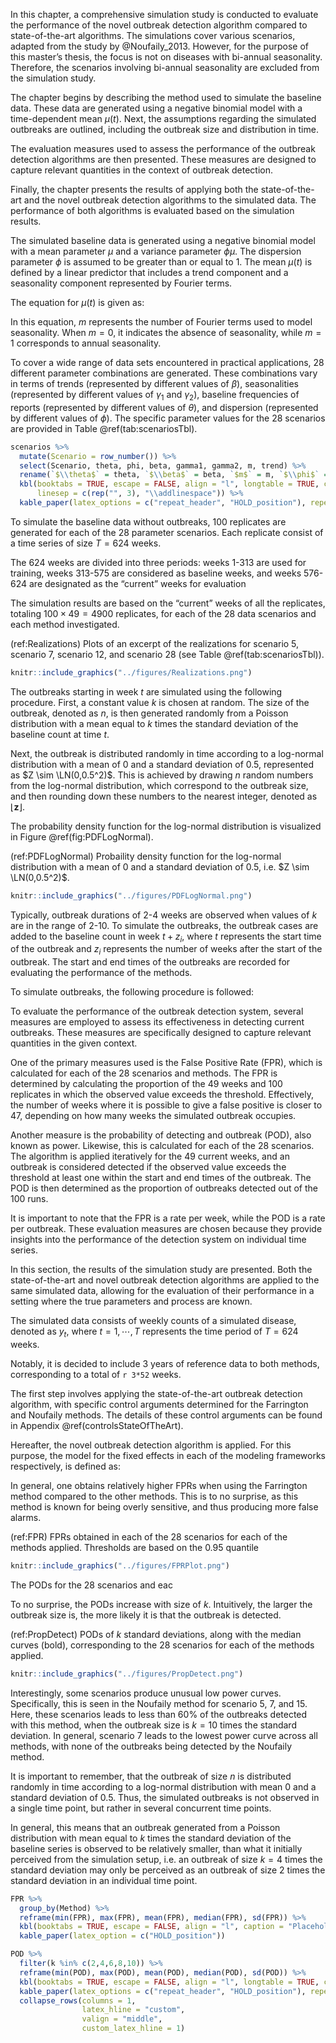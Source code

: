 \chapter{Simulation study}

In this chapter, a comprehensive simulation study is conducted to evaluate the performance of the novel outbreak detection algorithm compared to state-of-the-art algorithms. The simulations cover various scenarios, adapted from the study by @Noufaily_2013. However, for the purpose of this master's thesis, the focus is not on diseases with bi-annual seasonality. Therefore, the scenarios involving bi-annual seasonality are excluded from the simulation study.

The chapter begins by describing the method used to simulate the baseline data. These data are generated using a negative binomial model with a time-dependent mean $\mu(t)$. Next, the assumptions regarding the simulated outbreaks are outlined, including the outbreak size and distribution in time.

The evaluation measures used to assess the performance of the outbreak detection algorithms are then presented. These measures are designed to capture relevant quantities in the context of outbreak detection.

Finally, the chapter presents the results of applying both the state-of-the-art and the novel outbreak detection algorithms to the simulated data. The performance of both algorithms is evaluated based on the simulation results.

\section{The simulated baseline data}

The simulated baseline data is generated using a negative binomial model with a mean parameter $\mu$ and a variance parameter $\phi\mu$. The dispersion parameter $\phi$ is assumed to be greater than or equal to 1. The mean $\mu(t)$ is defined by a linear predictor that includes a trend component and a seasonality component represented by Fourier terms.

The equation for $\mu(t)$ is given as:

\begin{equation}
\mu(t)=\exp\left(\theta+\beta_t+\sum_{j=1}^m \left(\gamma_1 \cos\left(\frac{2\pi jt}{52}\right) + \gamma_2 \sin \left(\frac{2\pi jt}{52} \right)\right)\right)
\end{equation}

In this equation, $m$ represents the number of Fourier terms used to model seasonality. When $m=0$, it indicates the absence of seasonality, while $m=1$ corresponds to annual seasonality.

To cover a wide range of data sets encountered in practical applications, 28 different parameter combinations are generated. These combinations vary in terms of trends (represented by different values of $\beta$), seasonalities (represented by different values of $\gamma_1$ and $\gamma_2$), baseline frequencies of reports (represented by different values of $\theta$), and dispersion (represented by different values of $\phi$). The specific parameter values for the 28 scenarios are provided in Table \@ref(tab:scenariosTbl).

```r

scenarios %>%
  mutate(Scenario = row_number()) %>%
  select(Scenario, theta, phi, beta, gamma1, gamma2, m, trend) %>%
  rename(`$\\theta$` = theta, `$\\beta$` = beta, `$m$` = m, `$\\phi$` = phi, `$\\gamma_1$` = gamma1, `$\\gamma_2$` = gamma2, Trend = trend) %>%
  kbl(booktabs = TRUE, escape = FALSE, align = "l", longtable = TRUE, caption = "Parameters and criteria utilized to generate the 28 scenarios.",
      linesep = c(rep("", 3), "\\addlinespace")) %>%
  kable_paper(latex_options = c("repeat_header", "HOLD_position"), repeat_header_method = c("replace"))

```


To simulate the baseline data without outbreaks, 100 replicates are generated for each of the 28 parameter scenarios. Each replicate consist of a time series of size $T=624$ weeks. 

The 624 weeks are divided into three periods: weeks 1-313 are used for training, weeks 313-575 are considered as baseline weeks, and weeks 576-624 are designated as the "current" weeks for evaluation

The simulation results are based on the "current" weeks of all the replicates, totaling $100\times 49=4900$ replicates, for each of the 28 data scenarios and each method investigated.

(ref:Realizations) Plots of an excerpt of the realizations for scenario 5, scenario 7, scenario 12, and scenario 28 (see Table \@ref(tab:scenariosTbl)).

```r

knitr::include_graphics("../figures/Realizations.png")

```

\section{The simulated outbreaks}

The outbreaks starting in week $t$ are simulated using the following procedure. First, a constant value $k$ is chosen at random. The size of the outbreak, denoted as $n$, is then generated randomly from a Poisson distribution with a mean equal to $k$ times the standard deviation of the baseline count at time $t$.

Next, the outbreak is distributed randomly in time according to a log-normal distribution with a mean of 0 and a standard deviation of 0.5, represented as $Z \sim \LN(0,0.5^2)$. This is achieved by drawing $n$ random numbers from the log-normal distribution, which correspond to the outbreak size, and then rounding down these numbers to the nearest integer, denoted as $\lfloor \boldsymbol{z} \rfloor$.

The probability density function for the log-normal distribution is visualized in Figure \@ref(fig:PDFLogNormal).

(ref:PDFLogNormal) Probaility density function for the log-normal distribution with a mean of 0 and a standard deviation of 0.5, i.e. $Z \sim \LN(0,0.5^2)$.

```r

knitr::include_graphics("../figures/PDFLogNormal.png")

```

Typically, outbreak durations of 2-4 weeks are observed when values of $k$ are in the range of 2-10. To simulate the outbreaks, the outbreak cases are added to the baseline count in week $t+z_i$, where $t$ represents the start time of the outbreak and $z_i$ represents the number of weeks after the start of the outbreak. The start and end times of the outbreaks are recorded for evaluating the performance of the methods.

To simulate outbreaks, the following procedure is followed:

\begin{itemize} 
\item \textit{Outbreaks in baseline weeks.} For each data series, four outbreaks are generated. The start time of each outbreak is randomly selected from the baseline weeks (weeks 313-575). The value of $k$ is sampled randomly with replacement from the set $\{2, 3, 5, 10\}$. It should be noted that different outbreaks are generated for each of the 2800 runs.
\item \textit{Outbreaks in current weeks.} For each data series, one outbreak is generated. The start time of the outbreak is randomly chosen from the last 49 weeks (weeks 576-624). The value of $k$ is sampled randomly in the range of 1 to 10. Similar to the previous case, different outbreaks are generated for each of the 2800 runs.
\end{itemize}

\section{Evaluation measures}

To evaluate the performance of the outbreak detection system, several measures are employed to assess its effectiveness in detecting current outbreaks. These measures are specifically designed to capture relevant quantities in the given context.

One of the primary measures used is the False Positive Rate (FPR), which is calculated for each of the 28 scenarios and methods. The FPR is determined by calculating the proportion of the 49 weeks and 100 replicates in which the observed value exceeds the threshold. Effectively, the number of weeks where it is possible to give a false positive is closer to 47, depending on how many weeks the simulated outbreak occupies. 

Another measure is the probability of detecting and outbreak (POD), also known as power. Likewise, this is calculated for each of the 28 scenarios. The algorithm is applied iteratively for the 49 current weeks, and an outbreak is considered detected if the observed value exceeds the threshold at least one within the start and end times of the outbreak. The POD is then determined as the proportion of outbreaks detected out of the 100 runs.

It is important to note that the FPR is a rate per week, while the POD is a rate per outbreak. These evaluation measures are chosen because they provide insights into the performance of the detection system on individual time series.

\section{Results of the simulations}

In this section, the results of the simulation study are presented. Both the state-of-the-art and novel outbreak detection algorithms are applied to the same simulated data, allowing for the evaluation of their performance in a setting where the true parameters and process are known.

The simulated data consists of weekly counts of a simulated disease, denoted as $y_t$, where $t=1,\cdots,T$ represents the time period of $T=624$ weeks. 



Notably, it is decided to include 3 years of reference data to both methods, corresponding to a total of `r 3*52` weeks.


The first step involves applying the state-of-the-art outbreak detection algorithm, with specific control arguments determined for the Farrington and Noufaily methods. The details of these control arguments can be found in Appendix \@ref(controlsStateOfTheArt). 

Hereafter, the novel outbreak detection algorithm is applied. For this purpose, the model for the fixed effects in each of the modeling frameworks respectively, is defined as:

\begin{equation}
  \log(\lambda_{t}) = \beta_{intercept} + \beta_{trend} t + \sin \big(\frac{2\pi\cdot \tau_t}{52}\big) \beta_{\sin} + \cos \big(\frac{2\pi\cdot \tau_t}{52}\big)\beta_{\cos}
\end{equation}








In general, one obtains relatively higher FPRs when using the Farrington method compared to the other methods. This is to no surprise, as this method is known for being overly sensitive, and thus producing more false alarms.

(ref:FPR) FPRs obtained in each of the 28 scenarios for each of the methods applied. Thresholds are based on the $0.95$ quantile

```r

knitr::include_graphics("../figures/FPRPlot.png")

```


The PODs for the 28 scenarios and eac

To no surprise, the PODs increase with size of $k$. Intuitively, the larger the outbreak size is, the more likely it is that the outbreak is detected.

(ref:PropDetect) PODs of $k$ standard deviations, along with the median curves (bold), corresponding to the 28 scenarios for each of the methods applied.

```r

knitr::include_graphics("../figures/PropDetect.png")

```

Interestingly, some scenarios produce unusual low power curves. Specifically, this is seen in the Noufaily method for scenario 5, 7, and 15. Here, these scenarios leads to less than 60% of the outbreaks detected with this method, when the outbreak size is $k=10$ times the standard deviation. In general, scenario 7 leads to the lowest power curve across all methods, with none of the outbreaks being detected by the Noufaily method.

It is important to remember, that the outbreak of size $n$ is distributed randomly in time according to a log-normal distribution with mean $0$ and a standard deviation of $0.5$. Thus, the simulated outbreaks is not observed in a single time point, but rather in several concurrent time points. 

In general, this means that an outbreak generated from a Poisson distribution with mean equal to $k$ times the standard deviation of the baseline series is observed to be relatively smaller, than what it initially perceived from the simulation setup, i.e. an outbreak of size $k=4$ times the standard deviation may only be perceived as an outbreak of size $2$ times the standard deviation in an individual time point.


```r
FPR %>%
  group_by(Method) %>%
  reframe(min(FPR), max(FPR), mean(FPR), median(FPR), sd(FPR)) %>%
  kbl(booktabs = TRUE, escape = FALSE, align = "l", caption = "Placeholder") %>%
  kable_paper(latex_option = c("HOLD_position"))
```


```r
POD %>%
  filter(k %in% c(2,4,6,8,10)) %>%
  reframe(min(POD), max(POD), mean(POD), median(POD), sd(POD)) %>%
  kbl(booktabs = TRUE, escape = FALSE, align = "l", longtable = TRUE, caption = "Placeholder", linesep = c(rep("", 4), "\\addlinespace")) %>%
  kable_paper(latex_options = c("repeat_header", "HOLD_position"), repeat_header_method = c("replace")) %>%
  collapse_rows(columns = 1, 
                latex_hline = "custom",
                valign = "middle",
                custom_latex_hline = 1)
```



\cleardoublepage
